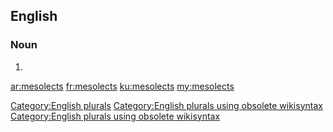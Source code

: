==English==

===Noun===
{{head|en}}

# {{plural of|mesolect}}

[[Category:English plurals]][[Category:English plurals using obsolete wikisyntax]][[Category:English plurals using obsolete wikisyntax]]

[[ar:mesolects]]
[[fr:mesolects]]
[[ku:mesolects]]
[[my:mesolects]]